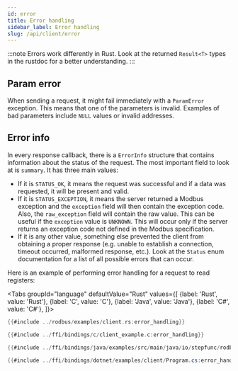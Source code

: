 ```yaml
---
id: error
title: Error handling
sidebar_label: Error handling
slug: /api/client/error
---
```



:::note
Errors work differently in Rust. Look at the returned `Result<T>` types in the rustdoc for a better understanding.
:::

## Param error

When sending a request, it might fail immediately with a `ParamError` exception. This means that one of the parameters is invalid.
Examples of bad parameters include `NULL` values or invalid addresses.

## Error info

In every response callback, there is a `ErrorInfo` structure that contains information
about the status of the request. The most important field to look at is `summary`.
It has three main values:

- If it is `STATUS_OK`, it means the request was successful and if a data was
  requested, it will be present and valid.
- If it is `STATUS_EXCEPTION`, it means the server returned a Modbus exception and
  the `exception` field will then contain the exception code. Also, the `raw_exception` field will contain the raw value. This can be useful if
  the `exception` value is `UNKNOWN`. This will occur only if the server returns an exception code not defined in the Modbus specification.
- If it is any other value,  something else prevented the client from obtaining a proper response (e.g. unable to establish a connection, timeout occurred,
  malformed response, etc.). Look at the `Status` enum documentation for a list of all possible errors that can occur.

Here is an example of performing error handling for a request to read registers:

<Tabs
groupId="language"
defaultValue="Rust"
values={[
{label: 'Rust', value: 'Rust'},
{label: 'C', value: 'C'},
{label: 'Java', value: 'Java'},
{label: 'C#', value: 'C#'},
]}>
<TabItem value="Rust">

```rust
{{#include ../rodbus/examples/client.rs:error_handling}}
```

</TabItem>
<TabItem value="C">

```c
{{#include ../ffi/bindings/c/client_example.c:error_handling}}
```

</TabItem>
<TabItem value="Java">

```java
{{#include ../ffi/bindings/java/examples/src/main/java/io/stepfunc/rodbus/examples/ClientExample.java:error_handling}}
```

</TabItem>
<TabItem value="C#">

```csharp
{{#include ../ffi/bindings/dotnet/examples/client/Program.cs:error_handling}}
```

</TabItem>
</Tabs>
